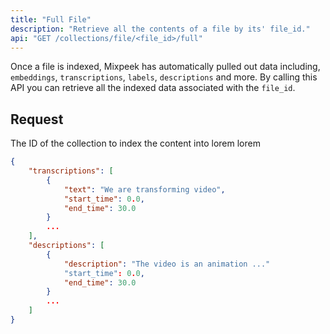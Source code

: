 ```yaml
---
title: "Full File"
description: "Retrieve all the contents of a file by its' file_id."
api: "GET /collections/file/<file_id>/full"
---
```


Once a file is indexed, Mixpeek has automatically pulled out data including, `embeddings`, `transcriptions`, `labels`, `descriptions` and more. By calling this API you can retrieve all the indexed data associated with the `file_id`.

## Request

<ParamField url="file_id" type="string" required>
  The ID of the collection to index the content into
</ParamField>

<ResponseField name="transcriptions" type="list">
  lorem
</ResponseField>

<ResponseField name="descriptions" type="list">
  lorem
</ResponseField>

<ResponseExample>

```json Response
{
    "transcriptions": [
        {
            "text": "We are transforming video",
            "start_time": 0.0,
            "end_time": 30.0
        }
        ...
    ],
    "descriptions": [
        {
            "description": "The video is an animation ..."
            "start_time": 0.0,
            "end_time": 30.0
        }
        ...
    ]
}
```

</ResponseExample>
